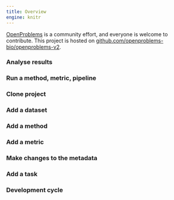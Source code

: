 ```yaml
---
title: Overview
engine: knitr
---
```


[OpenProblems](https://openproblems.bio) is a community effort, and everyone is welcome to contribute. This project is hosted on [github.com/openproblems-bio/openproblems-v2](https://github.com/openproblems-bio/openproblems-v2).

:::{.grid}
::::{.g-col-md-6 .g-col-12 .card}
### Analyse results
::::
::::{.g-col-md-6 .g-col-12 .card}
### Run a method, metric, pipeline
::::
::::{.g-col-md-6 .g-col-12 .card}
### Clone project <!-- robrecht -->
::::
::::{.g-col-md-6 .g-col-12 .card}
### Add a dataset <!-- last -->
::::
::::{.g-col-md-6 .g-col-12 .card}
### Add a method <!-- kai -->
::::
::::{.g-col-md-6 .g-col-12 .card}
### Add a metric
::::
::::{.g-col-md-6 .g-col-12 .card}
### Make changes to the metadata
::::
::::{.g-col-md-6 .g-col-12 .card}
### Add a task
::::
::::{.g-col-md-6 .g-col-12 .card}
### Development cycle
::::
:::